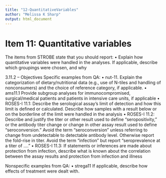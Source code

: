 ```yaml
---
title: "12-QuantitativeVariables"
author: "Melissa K Sharp"
output: html_document
---
```


# Item 11: Quantitative variables
The items from STROBE state that you should report: 
•	Explain how quantitative variables were handled in the analyses. If applicable, describe which groupings were chosen, and why 

3.11.2 – Objectives
Specific examples from QA:
•	nut-11. Explain the categorization of dietary/nutritional data (e.g., use of N-tiles and handling of nonconsumers) and the choice of reference category, if applicable.
•	ams11.1 Provide subgroup analyses for immunocompromised, surgical/medical patients and patients in intensive care units, if applicable
•	ROSES-I 11.1: Describe the serological assay’s limit of detection and how this limit is defined or calculated. Describe how samples with a result below or on the borderline of the limit were handled in the analysis
•	ROSES-I 11.2: Describe and justify the titer or other result used to define “seropositivity,” or the antibody titer change or change in other assay result used to define “seroconversion.” Avoid the term “seroconversion” unless referring to change from undetectable to detectable antibody level. Otherwise report the fold-rise in titer. Avoid the term “infection” but report “seroprevalence at a titer of ….”
•	ROSES-I 11.3: If statements or inferences are made about protection from infection, describe what is known about the correlation between the assay results and protection from infection and illness

Nonspecific examples from QA:
•	strega11 If applicable, describe how effects of treatment were dealt with.
